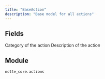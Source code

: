```yaml
---
title: "BaseAction"
description: "Base model for all actions"
---
```




## Fields

<ParamField path="type" type="str" required>
</ParamField>

<ParamField path="category" type="str" required>
  Category of the action
</ParamField>

<ParamField path="description" type="str" required>
  Description of the action
</ParamField>


## Module

`notte_core.actions`
